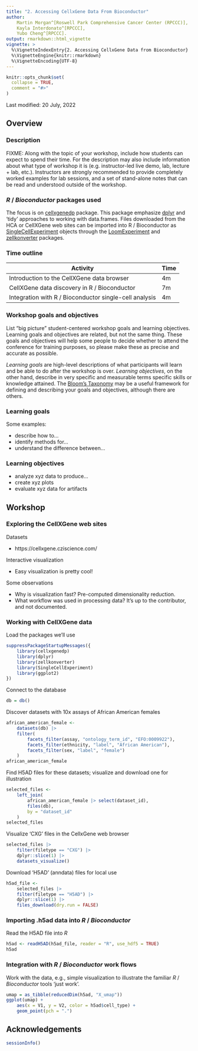 ```yaml
---
title: "2. Accessing CellxGene Data From Bioconductor"
author:
    Martin Morgan^[Roswell Park Comprehensive Cancer Center (RPCCC)],
    Kayla Interdonato^[RPCCC],
    Yubo Cheng^[RPCCC].
output: rmarkdown::html_vignette
vignette: >
  %\VignetteIndexEntry{2. Accessing CellxGene Data from Bioconductor}
  %\VignetteEngine{knitr::rmarkdown}
  %\VignetteEncoding{UTF-8}
---
```



```r
knitr::opts_chunk$set(
  collapse = TRUE,
  comment = "#>"
)
```

Last modified: 20 July, 2022

## Overview

### Description

FIXME: Along with the topic of your workshop, include how students can expect
to spend their time. For the description may also include information
about what type of workshop it is (e.g. instructor-led live demo, lab,
lecture + lab, etc.). Instructors are strongly recommended to provide
completely worked examples for lab sessions, and a set of stand-alone
notes that can be read and understood outside of the workshop.

### _R_ / _Bioconductor_ packages used

The focus is on [cellxgenedp][] package. This package emphasize
[dplyr][] and 'tidy' approaches to working with data.frames. Files
downloaded from the HCA or CellXGene web sites can be imported into R
/ Bioconductor as [SingleCellExperiment][] objects through the
[LoomExperiment][] and [zellkonverter][] packages.

[hca]: https://bioconductor.org/packages/hca
[cellxgenedp]: https://bioconductor.org/packages/cellxgenedp
[dplyr]: https://cran.r-project.org/package=dplyr
[SingleCellExperiment]: https://bioconductor.org/packages/SingleCellExperiment
[LoomExperiment]: https://bioconductor.org/packages/LoomExperiment
[zellkonverter]: https://bioconductor.org/packages/zellkonverter

### Time outline

| Activity                                               | Time |
|--------------------------------------------------------|------|
| Introduction to the CellXGene data browser             |  4m  |
| CellXGene data discovery in R / Bioconductor           |  7m  |
| Integration with R / Bioconductor single-cell analysis |  4m  |

### Workshop goals and objectives

List "big picture" student-centered workshop goals and learning
objectives. Learning goals and objectives are related, but not the
same thing. These goals and objectives will help some people to decide
whether to attend the conference for training purposes, so please make
these as precise and accurate as possible.

*Learning goals* are high-level descriptions of what
participants will learn and be able to do after the workshop is
over. *Learning objectives*, on the other hand, describe in very
specific and measurable terms specific skills or knowledge
attained. The [Bloom's Taxonomy](#bloom) may be a useful framework
for defining and describing your goals and objectives, although there
are others.

### Learning goals

Some examples:

* describe how to...
* identify methods for...
* understand the difference between...

### Learning objectives

* analyze xyz data to produce...
* create xyz plots
* evaluate xyz data for artifacts

## Workshop

### Exploring the CellXGene web sites

Datasets

- https://cellxgene.cziscience.com/

Interactive visualization

- Easy visualization is pretty cool! 

Some observations

- Why is visualization fast? Pre-computed dimensionality reduction.
- What workflow was used in processing data? It's up to the
  contributor, and not documented.

### Working with CellXGene data

Load the packages we'll use

```r
suppressPackageStartupMessages({
    library(cellxgenedp)
    library(dplyr)
    library(zellkonverter)
    library(SingleCellExperiment)
    library(ggplot2)
})
```

Connect to the database

```r
db = db()
```

Discover datasets with 10x assays of African American females

```r
african_american_female <-
    datasets(db) |>
    filter(
        facets_filter(assay, "ontology_term_id", "EFO:0009922"),
        facets_filter(ethnicity, "label", "African American"),
        facets_filter(sex, "label", "female")
    )
african_american_female
```

Find H5AD files for these datasets; visualize and download one for
illustration

```r
selected_files <-
    left_join(
        african_american_female |> select(dataset_id),
        files(db),
        by = "dataset_id"
    )
selected_files
```

Visualize 'CXG' files in the CellxGene web browser

```r
selected_files |>
    filter(filetype == "CXG") |>
    dplyr::slice(1) |>
    datasets_visualize()
```

Download 'H5AD' (anndata) files for local use

```r
h5ad_file <-
    selected_files |>
    filter(filetype == "H5AD") |>
    dplyr::slice(1) |>
    files_download(dry.run = FALSE)
```

### Importing .h5ad data into _R_ / _Bioconductor_

Read the H5AD file into _R_

```r
h5ad <- readH5AD(h5ad_file, reader = "R", use_hdf5 = TRUE)
h5ad
```

### Integration with _R_ / _Bioconductor_ work flows

Work with the data, e.g., simple visualization to illustrate the
familiar _R_ / _Bioconductor_ tools 'just work'.

```r
umap = as_tibble(reducedDim(h5ad, "X_umap"))
ggplot(umap) +
    aes(x = V1, y = V2, color = h5ad$cell_type) +
    geom_point(pch = ".")
```

## Acknowledgements

```r
sessionInfo()
```

